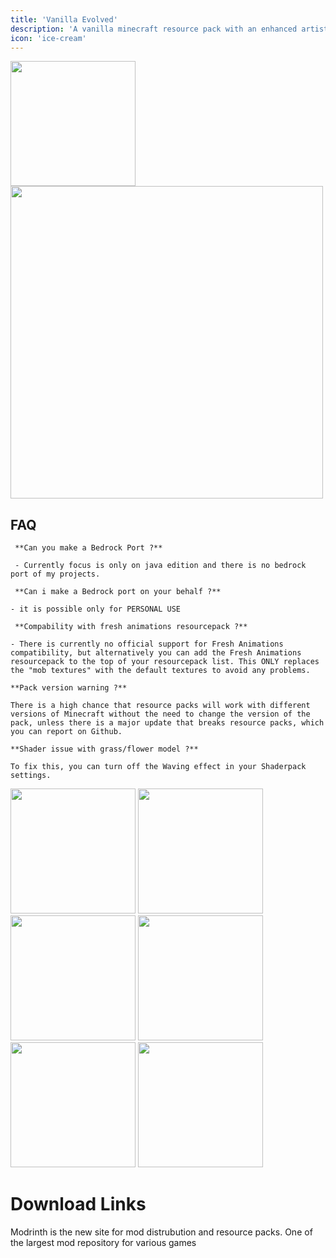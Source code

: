 ```yaml
---
title: 'Vanilla Evolved'
description: 'A vanilla minecraft resource pack with an enhanced artistic vision through the use of custom models and textures.'
icon: 'ice-cream'
---
```


<img height="200" noZoom src="/images/ve-banner.png" />
<img width="500" noZoom src="/images/ve-optifine.png" />

## FAQ
     **Can you make a Bedrock Port ?**

     - Currently focus is only on java edition and there is no bedrock port of my projects.

     **Can i make a Bedrock port on your behalf ?**

    - it is possible only for PERSONAL USE

     **Compability with fresh animations resourcepack ?**

    - There is currently no official support for Fresh Animations compatibility, but alternatively you can add the Fresh Animations resourcepack to the top of your resourcepack list. This ONLY replaces the "mob textures" with the default textures to avoid any problems.

    **Pack version warning ?**

    There is a high chance that resource packs will work with different versions of Minecraft without the need to change the version of the pack, unless there is a major update that breaks resource packs, which you can report on Github.

    **Shader issue with grass/flower model ?**

    To fix this, you can turn off the Waving effect in your Shaderpack settings.

<img height="200" noZoom src="/images/ve-1.png" />
<img height="200" noZoom src="/images/ve-2.png" />
<img height="200" noZoom src="/images/ve-3.png" />
<img height="200" noZoom src="/images/ve-4.png" />
<img height="200" noZoom src="/images/ve-5.png" />
<img height="200" noZoom src="/images/ve-6.png" />



# Download Links

<CardGroup cols={2}>
  <Card 
    title="Modrinth Download Link"
    icon= "download"
    href="https://modrinth.com/resourcepack/alacrity"
  >
    Modrinth is the new site for mod distrubution and resource packs.
  </Card>
  <Card
    title="Curseforge Download Link"
    icon="download"
    href="https://www.curseforge.com/minecraft/texture-packs/alacrity"
  >
    One of the largest mod repository for various games
  </Card>
</CardGroup>